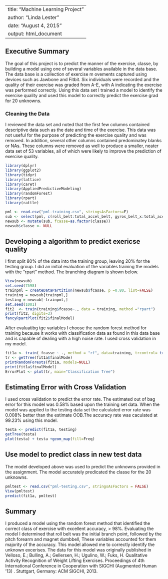 
---
title: "Machine Learning Project"
author: "Linda Lester"
date: "August 4, 2015"
output: html_document
---
## Executive Summary
The goal of this project is to predict the manner of the exercise, classe,  by building a model using one of several variables available in the data base.  The data base is a collection of exercise m ovements captured using devices such as Jawbone and Fitbit.  Six individuals were recorded and the quality of their exercise was graded from A-E, with A indicating the exercise was performed correctly.  Using this data set I trained a model to identify the exercise quality and used this model to correctly predict the exercise grad for 20 unknowns.

### Cleaning the Data
I reviewed the data set and noted that the first few columns contained descriptive data such as the date and time of the exercise.  This data was not useful for the purpose of predicting the exercise quality and was removed.  In addition, several other columns contained predominatey blanks or NAs.  These columns were removed as well to produce a smaller, neater data set of 53 variables, all of which were likely to improve the prediction of exercise quality.

```r
library(dplyr)
library(ggplot2)
library(tidyr)
library(lattice)
library(caret)
library(AppliedPredictiveModeling)
library(randomForest)
library(rpart)
library(rattle)

pml <- read.csv("pml-training.csv", stringsAsFactors=F)
sub <- select(pml, c(roll_belt:total_accel_belt, gyros_belt_x:total_accel_arm, gyros_arm_x:magnet_arm_z, roll_dumbbell:yaw_dumbbell, total_accel_dumbbell, gyros_dumbbell_x:yaw_forearm, total_accel_forearm, gyros_forearm_x:classe))
newsub <- mutate(sub, fcasse=as.factor(classe))
newsub$classe <- NULL
```
## Developing a algorithm to predict exericse quality
 I first split 80% of the data into the training group, leaving 20% for the testing group. I did an initial evaluation of the variables training the models with the "rpart" method.  The branching diagram is shown below.

```r
View(newsub)
set.seed(7598)
trainpml = createDataPartition(newsub$fcasse, p =0.80, list=FALSE)
training = newsub[trainpml,]
testing = newsub[-trainpml,]
set.seed(1001)
fit2  <- train(training$fcasse~., data = training, method ="rpart")
print(fit2, digits=3)
fancyRpartPlot(fit2$finalModel)
```
After evaluatibg tge variables I choose the random forest method for training because it works with classification data as found in this data base and is capable of dealing with a high noise rate. I used cross validation in my model.
```r
fit1a <- train( fcasse ~ ., method = "rf", data=training, trcontrol= trainControl(method = "cv", number =7), prox= TRUE, allowParallel=TRUE) 
tr <- getTree(fit1a$finalMode)
printRandomForests(fit1a, models=NULL)
print(fit1a$finalModel)
ErrorPlot <- plot(tr, main="Classification Tree")
```

## Estimating Error with Cross Validation
I used cross validation to predict the error rate. 
The estimated out of bag error for this model was 0.58% based upon the training set data. 
When the model was applied to the testing data set the calculated error rate was 0.008% better than the estimate OOB.The accuracy rate was caculated at 99.23% using this model.

```r
testa <- predict(fit1a, testing)
getTree(testa)
plot(testa) + testa +geom_map(fill=Freq)
```

## Use model to predict class in new test data
The model developed above was used to predict the unknowns provided in the assignment.  The model accurately predicated the classe for the 20 unknowns.

```r
pmltest <- read.csv("pml-testing.csv", stringsAsFactors = FALSE)
View(pmltest)
predict(fit1a, pmltest)
```

## Summary
I produced a model using the random forest method that identified the correct class of exercise with excellent accuracy, > 98%. Evaluating the model I determined that roll belt was the initial branch point, followed by the pitch forearm and magnet dumbbell,  These variables accounted for them majority of the accuracy. This model allowed me to correctly identify the unknown excerises.  The data for this model was originally published in 
Velloso, E.; Bulling, A.; Gellersen, H.; Ugulino, W.; Fuks, H. Qualitative Activity Recognition of Weight Lifting Exercises. Proceedings of 4th International Conference in Cooperation with SIGCHI (Augmented Human '13) . Stuttgart, Germany: ACM SIGCHI, 2013.



